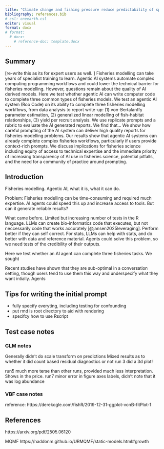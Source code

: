 ```yaml
---
title: "Climate change and fishing pressure reduce predictability of species abundance change"
bibliography: references.bib
# csl: oneearth.csl
editor: visual
format: docx
# format:
  # docx:
    # reference-doc: template.docx
---
```



## Summary

[re-write this as its for expert users as well. ]
Fisheries modelling can take years of specialist training to learn. Agentic AI systems automate complex computing programming workflows and could lower the technical barrier for fisheries modelling. However, questions remain about the quality of AI derived models. Here we test whether agentic AI can write computer code to complete three common types of fisheries models. We test an agentic AI system (Roo Code) on its ability to complete three fisheries modelling workflows, from data analysis to report write-up: (1) von-Bertalanffy parameter estimation, (2) generalized linear modelling of fish-habitat relationships, (3) yield per recruit analysis. We use replicate prompts and a rubric to evaluate the AI generated reports. We find that... We show how careful prompting of the AI system can deliver high quality reports for fisheries modelling problems. Our results show that agentic AI systems can already complete complex fisheries workflows, particularly if users provide context-rich prompts. We discuss implications for fisheries science including equity of access to technical expertise and the immediate priority of increasing transparency of AI use in fisheries science, potential pitfalls, and the need for a community of practice around prompting.  

## Introduction

Fisheries modelling. Agentic AI, what it is, what it can do. 

Problem: Fisheries modelling can be time-consuming and required much expertise. AI agents could speed this up and increase access to tools. But can it generate reliable results? 

What came before. Limited but increasing number of tests in the R language. LLMs can create bio-informatics code that executes, but not neccessarily code that works accurately [@jansen2025leveraging]. Perform better if they can self correct. For stats, LLMs can help with stats, and do better with data and reference material. Agents could solve this problem, so we need tests of the credibility of their outputs. 

Here we test whether an AI agent can complete three fisheries tasks. We sought 

Recent studies have shown that they are sub-optimal in a conversation setting, though users tend to use them this way and underspecify what they want intially. Agents



## Tips for writing the initial prompt


- fully specify everyting, including testing for confounding
- put rmd is root directory to aid with rendering
- specifcy how to use Rscript 


## Test case notes

### GLM notes 

Generally didn't do scale transform on predictions
Mixed results as to whether it did count based residual diagnostics or not
run 3 did a 3d plot! 

run5 much more terse than other runs, provided much less interpretation. Shows in the price. 
run7 minor error in figure axes labels, didn't note that it was log abundance

### VBF case notes

reference: https://derekogle.com/fishR/2019-12-31-ggplot-vonB-fitPlot-1

## References

https://arxiv.org/pdf/2505.06120

MQMF
https://haddonm.github.io/URMQMF/static-models.html#growth